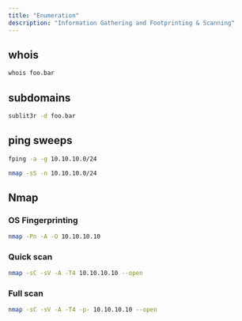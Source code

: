 ```yaml
---
title: "Enumeration"
description: "Information Gathering and Footprinting & Scanning"
---
```


## whois

```bash
whois foo.bar
```

## subdomains

```bash
sublit3r -d foo.bar
```

## ping sweeps

```bash
fping -a -g 10.10.10.0/24
```

```bash
nmap -sS -n 10.10.10.0/24
```

## Nmap

### OS Fingerprinting

```bash
nmap -Pn -A -O 10.10.10.10
```

### Quick scan

```bash
nmap -sC -sV -A -T4 10.10.10.10 --open
```

### Full scan

```bash
nmap -sC -sV -A -T4 -p- 10.10.10.10 --open
```
